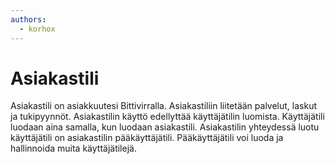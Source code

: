 ```yaml
---
authors:
  - korhox
---
```


# Asiakastili

Asiakastili on asiakkuutesi Bittivirralla. Asiakastiliin liitetään palvelut, laskut ja tukipyynnöt. Asiakastilin käyttö edellyttää käyttäjätilin luomista. Käyttäjätili luodaan aina samalla, kun luodaan asiakastili. Asiakastilin yhteydessä luotu käyttäjätili on asiakastilin pääkäyttäjätili. Pääkäyttäjätili voi luoda ja hallinnoida muita käyttäjätilejä.
